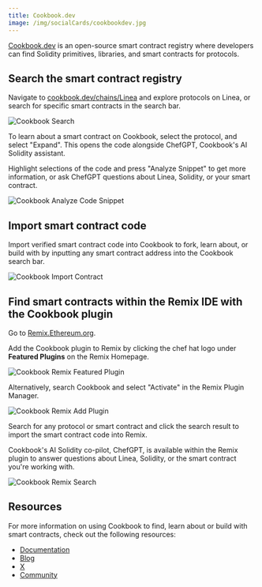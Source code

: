 ```yaml
---
title: Cookbook.dev
image: /img/socialCards/cookbookdev.jpg
---
```


[Cookbook.dev](https://cookbook.dev/?utm=lineadocs) is an open-source smart contract registry 
where developers can find Solidity primitives, libraries, and smart contracts for protocols.

## Search the smart contract registry

Navigate to [cookbook.dev/chains/Linea](https://cookbook.dev/chains/Linea?utm=lineadocs) and 
explore protocols on Linea, or search for specific smart contracts in the search bar.

<div class="center-container">
  <div class="img-large">
    <img
      src="/img/get_started/how_to/deploy_smart_contract/cookbook/Linea_deploy_smart_contract_Cookbook_1.png"
      alt="Cookbook Search"
    />
  </div>
</div>

To learn about a smart contract on Cookbook, select the protocol, and select "Expand". This opens 
the code alongside ChefGPT, Cookbook's AI Solidity assistant.

Highlight selections of the code and press "Analyze Snippet" to get more information, or ask ChefGPT 
questions about Linea, Solidity, or your smart contract.

<div class="center-container">
  <div class="img-large">
    <img
      src="/img/get_started/how_to/deploy_smart_contract/cookbook/Linea_deploy_smart_contract_Cookbook_2.png"
      alt="Cookbook Analyze Code Snippet"
    />
  </div>
</div>

## Import smart contract code

Import verified smart contract code into Cookbook to fork, learn about, or build with by inputting 
any smart contract address into the Cookbook search bar.

<div class="center-container">
  <div class="img-large">
    <img
      src="/img/get_started/how_to/deploy_smart_contract/cookbook/Linea_deploy_smart_contract_Cookbook_3.png"
      alt="Cookbook Import Contract"
    />
  </div>
</div>

## Find smart contracts within the Remix IDE with the Cookbook plugin

Go to [Remix.Ethereum.org](https://remix.ethereum.org/#activate=cookbookdev).

Add the Cookbook plugin to Remix by clicking the chef hat logo under **Featured Plugins** on the 
Remix Homepage.

<div class="center-container">
  <div class="img-medium">
      <img
      src="/img/get_started/how_to/deploy_smart_contract/cookbook/Linea_deploy_smart_contract_Cookbook_8.png"
      alt="Cookbook Remix Featured Plugin"
    />
  </div>
</div>

Alternatively, search Cookbook and select "Activate" in the Remix Plugin Manager.

<div class="center-container">
  <div class="img-small">
      <img
      src="/img/get_started/how_to/deploy_smart_contract/cookbook/Linea_deploy_smart_contract_Cookbook_9.png"
      alt="Cookbook Remix Add Plugin"
    />
  </div>
</div>

Search for any protocol or smart contract and click the search result to import the smart contract 
code into Remix.

Cookbook's AI Solidity co-pilot, ChefGPT, is available within the Remix plugin to answer questions 
about Linea, Solidity, or the smart contract you're working with.

<div class="center-container">
  <div class="img-small">
      <img
      src="/img/get_started/how_to/deploy_smart_contract/cookbook/Linea_deploy_smart_contract_Cookbook_10.png"
      alt="Cookbook Remix Search"
    />
  </div>
</div>

## Resources

For more information on using Cookbook to find, learn about or build with smart contracts, check out 
the following resources:

- [Documentation](https://docs.cookbook.dev)
- [Blog](https://medium.com/@cookbookdev)
- [X](https://x.com/cookbook_dev)
- [Community](https://discord.gg/cookbook)
